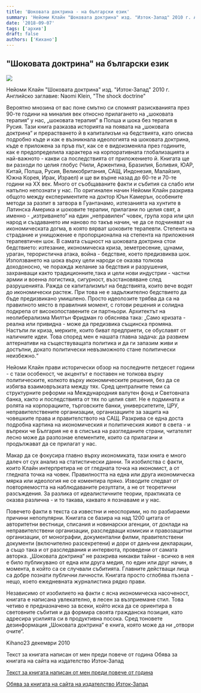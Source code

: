 ```yaml
---
title: 'Шоковата доктрина - на български език'
summary: 'Нейоми Клайн "Шоковата доктрина" изд. "Изток-Запад" 2010 г. Английско заглавие: Naomi Klein, "The shock do...'
date: '2018-09-07'
tags: ['архив']
draft: false
authors: ['Кихано']
---
```


## "Шоковата доктрина" на български език

![](/static/images/ShoCk_-Doct_sait.jpg)

Нейоми Клайн "Шоковата доктрина" изд. "Изток-Запад" 2010 г.
Английско заглавие: Naomi Klein, "The shock doctrine"

Вероятно мнозина от вас поне смътно си спомнят разискванията през 90-те години на миналия век относно прилагането на „шоковата терапия“ у нас, „шоковата терапия“ в Полша и шока без терапия в Русия. Тази книга разказва историята на появата на „шоковата доктрина“ и прерастването й в капитализъм на бедствията, като описва подробно къде и как е възникнала идеологията на шоковата доктрина, къде е приложена за пръв път, как се е видоизменяла през годините, как е предопределила характера на корпоративната глобализацията и най-важното - какви са последствията от приложението й. Книгата ще ви разходи по целия глобус (Чили, Аржентина, Бразилия, Боливия, ЮАР, Китай, Полша, Русия, Великобритания, САЩ, Индонезия, Малайзия, Южна Корея, Ирак, Израел) и ще ви върне назад до 60-те и 70-те години на ХХ век. Много от съобщаваните факти и събития са слабо или напълно непознати у нас. По оригинален начин Нейоми Клайн разкрива общото между експериментите на доктор Юън Камерън, особените методи за разпит в затвора в Гуантанамо, изтезанията на хунтите в Латинска Америка и шоковите терапии, прилагани по целия свят, а именно - „изтриването“ на един „неправилен“ човек, група хора или цял народ и създаването им наново по такъв начин, че да се подчиняват на икономическата догма, в която вярват шоковите терапевти. Степента на страдание и унищожение е пропорционална на степента на приложения терапевтичен шок. В самата същност на шоковата доктрина стои бедствието: изтезание, икономическа криза, земетресение, цунами, ураган, терористична атака, война - бедствие, което предизвиква шок. Използването на шока върху цели народи се оказва толкова доходоносно, че поражда желание за бедствия и разрушения, захранващи както традиционните,така и цели нови индустрии - частни армии и военна логистика, сигурност, възстановяване след разрушенията. Ражда се капитализмът на бедствията, които вече водят до икономически растеж. При това не е задължително бедствието да бъде предизвикано умишлено. Просто идеолозите трябва да са на правилното място в правилния момент, с готови решения и солидна подкрепа от високопоставените си партньори. Архитектът на неолиберализма Милтън Фридман го обяснява така: „Само кризата - реална или привидна - може да предизвика същинска промяна. Настъпи ли криза, мерките, които биват предприети, се обуславят от наличните идеи. Това според мен е нашата главна задача: да развием алтернативи на съществуващата политика и да ги запазим живи и достъпни, докато политически невъзможното стане политически неизбежно.“

Нейоми Клайн прави исторически обзор на последните петдесет години - с тази особеност, че акцентът е поставен не толкова върху политическите, колкото върху икономическите решения, без да се избягва взаимовръзката между тях. Сред централните теми са структурните реформи на Международния валутен фонд и Световната банка, както и последствията от тях по целия свят. Не е подмината и ролята на корпорациите, търговските банки, университетите, ЦРУ, неправителствените организации, организациите за защита на човешките права и правителството на САЩ. Разкрива се една доста подробна картина на икономическия и политическия живот в света - и въпреки че България не е в списъка на разгледаните страни, читателят лесно може да разпознае елементите, които са прилагани и продължават да се прилагат у нас.

Макар да се фокусира главно върху икономиката, тази книга е много далеч от сух анализ на статистически данни. Тя изобилства с факти, които Клайн интерпретира не от гледната точка на икономист, а от гледната точка на човек. Правилността на една или друга икономическа мярка или идеология не се коментира пряко. Изводите следват от повторяемостта на наблюдаваните резултати, а не от теоретични разсъждения. За разлика от идеалистичните теории, практиката се оказва различна - и то такава, каквато я познаваме и у нас.

Повечето факти в текста са известни и неоспорими, но по разбираеми причини непопулярни. Книгата се базира на над 1200 цитата от авторитетни вестници, списания и новинарски агенции, от доклади на неправителствени организации, разследващи комисии и правозащитни организации, от монографии, документални филми, правителствени документи (включително разсекретени) и дори от данъчни декларации, а също така и от разследвания и интервюта, проведени от самата авторка. „Шоковата доктрина“ не разкрива никакви тайни - всичко в нея е било публикувано от една или друга медия, по един или друг начин, в момента, в който са се случвали събитията. Главните действащи лица са добре познати публични личности. Книгата просто сглобява пъзела - нещо, което ежедневната журналистика рядко прави.

Независимо от изобилието на факти с ясна икономическа насоченост, книгата е написана увлекателно, в лесен за възприемане стил. Това четиво е предназначено за всеки, който иска да се ориентира в световните събития и да формира своята гражданска позиция, като адресира усилията си в продуктивна посока. Сред тоновете дезинформация „Шоковата доктрина“ е книга, която може да ни „отвори очите“.

Kihano23 декември 2010

Текст за книгата написан от мен преди повече от година
Обява за книгата на сайта на издателство Изток-Запад

[Текст за книгата написан от мен преди повече от година](Shokowad.html)

[Обява за книгата на сайта на издателство Изток-Запад](https://www.iztok-zapad.eu/bg/books/west-view/category/54/book/637)
